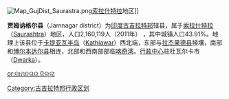 {{Link style|time=2015-12-12T06:12:29+00:00}}
[[File:Map_GujDist_Saurastra.png|thumb]][[索拉什特拉|索拉什特拉]]地区]]

'''贾姆讷格尔县'''（Jamnagar district）为[[印度|印度]][[古吉拉特邦|古吉拉特邦]]辖县，属于[[索拉什特拉|索拉什特拉]]（[[:en:Saurashtra_(region)|Saurashtra]]）地区，人口2,160,119人（2011年） ，其中城镇人口43.91%。地理上该县位于[[卡提亚瓦半岛|卡提亚瓦半岛]]（[[:en:Kathiawar|Kathiawar]]）西北端，东部与[[拉杰果德县|拉杰果德县]]接壤，南部和[[博尔本达尔县|博尔本达尔县]]相连，北部和西南部部临[[喀奇湾|喀奇湾]]。[[行政中心|行政中心]]驻杜瓦尔卡市（[[:en:Dwarka|Dwarka]]）。

[[Category:古吉拉特邦行政区划|Category:古吉拉特邦行政区划]]
{{India-geo-stub}}
{{Gujarat}}

[[or:ଜାମନଗର_ଜିଲ୍ଲା|or:ଜାମନଗର ଜିଲ୍ଲା]]